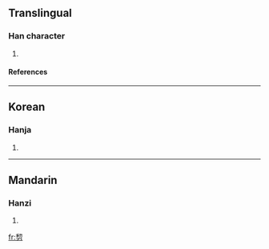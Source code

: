 ==Translingual==
===Han character===
{{Han char|rn=18|rad=刀|as=08|sn=10|four=|canj=竹竹尸竹 (HHSH)}}
# {{defn|Han|sort=刀08}}
====References====
{{Han ref|kx=0140.320|dkj=02028|dj=0320.060|hdz=10343.020|uh=5253|ud=21075}}
----
==Korean==
===Hanja===
{{ko-hanja|hangeul=리|rv=ri|mr=ri}}
# {{defn|Korean}}
----
==Mandarin==
===Hanzi===
{{cmn-hanzi|pin=[[lí]] (li2)|wg=li<sup>2</sup>}}
# {{defn|Mandarin}}

[[fr:剓]]